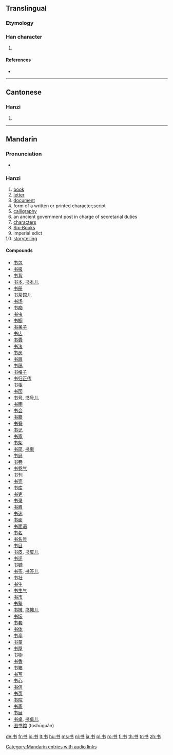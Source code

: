 {{also|書}}
==Translingual==

===Etymology===
{{Han simp|書}}

===Han character===
{{Han char|rn=2|rad=丨|as=03|sn=4|four=|canj=戈木尸 (IDS)}}

# {{defn|Han|sort=丨03}}

====References====
* {{Han ref|kx=0084.071|hdz=10052.050|uh=4E66|ud=20070}}

----

==Cantonese==

===Hanzi===
{{yue-hanzi|jyut=|y=syu1|tra=書}}

# {{defn|Cantonese}}

----

==Mandarin==

===Pronunciation===
* {{audio|zh-shū.ogg|audio}}

===Hanzi===
{{cmn-hanzi|tra=書|pin=[[qián]] ([[qian2]]), [[shū]] ([[shu1]])|wg=ch'ien<sup>2</sup>, shu<sup>1</sup>}}
{{defn|Mandarin}}

# [[book]]
# [[letter]]
# [[document]]
# form of a written or printed character;script
# [[calligraphy]]
# an ancient government post in charge of secretarial duties
# [[characters]]
# [[Six-Books]]
# imperial edict
# [[storytelling]]

====Compounds====
* [[书包]]
* [[书报]]
* [[书背]]
* [[书本]], [[书本儿]]
* [[书册]]
* [[书茶馆儿]]
* [[书场]]
* [[书痴]]
* [[书虫]]
* [[书橱]]
* [[书呆子]]
* [[书店]]
* [[书蠹]]
* [[书法]]
* [[书房]]
* [[书扉]]
* [[书稿]]
* [[书格子]]
* [[书归正传]]
* [[书柜]]
* [[书函]]
* [[书号]], [[书号儿]]
* [[书画]]
* [[书会]]
* [[书籍]]
* [[书脊]]
* [[书记]]
* [[书家]]
* [[书架]]
* [[书简]], [[书柬]]
* [[书局]]
* [[书卷]]
* [[书卷气]]
* [[书刊]]
* [[书壳]]
* [[书库]]
* [[书吏]]
* [[书录]]
* [[书眉]]
* [[书迷]]
* [[书面]]
* [[书面语]]
* [[书名]]
* [[书名号]]
* [[书目]]
* [[书皮]], [[书皮儿]]
* [[书评]]
* [[书铺]]
* [[书签]], [[书签儿]]
* [[书社]]
* [[书生]]
* [[书生气]]
* [[书市]]
* [[书塾]]
* [[书摊]], [[书摊儿]]
* [[书坛]]
* [[书套]]
* [[书体]]
* [[书亭]]
* [[书童]]
* [[书屋]]
* [[书物]]
* [[书香]]
* [[书箱]]
* [[书写]]
* [[书心]]
* [[书信]]
* [[书页]]
* [[书院]]
* [[书斋]]
* [[书展]]
* [[书桌]], [[书桌儿]]
* [[图书馆]] (túshūguǎn)

[[Category:Mandarin entries with audio links]]

[[de:书]]
[[fr:书]]
[[io:书]]
[[lt:书]]
[[hu:书]]
[[ms:书]]
[[nl:书]]
[[ja:书]]
[[pl:书]]
[[ro:书]]
[[fi:书]]
[[th:书]]
[[tr:书]]
[[zh:书]]